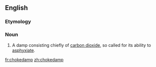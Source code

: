 ==English==
{{wikipedia}}

===Etymology===
{{compound|choke|damp|lang=en}}

===Noun===
{{en-noun|-|s}}

# {{lb|en|mining}} A damp consisting chiefly of [[carbon dioxide]], so called for its ability to [[asphyxiate]].

[[fr:chokedamp]]
[[zh:chokedamp]]